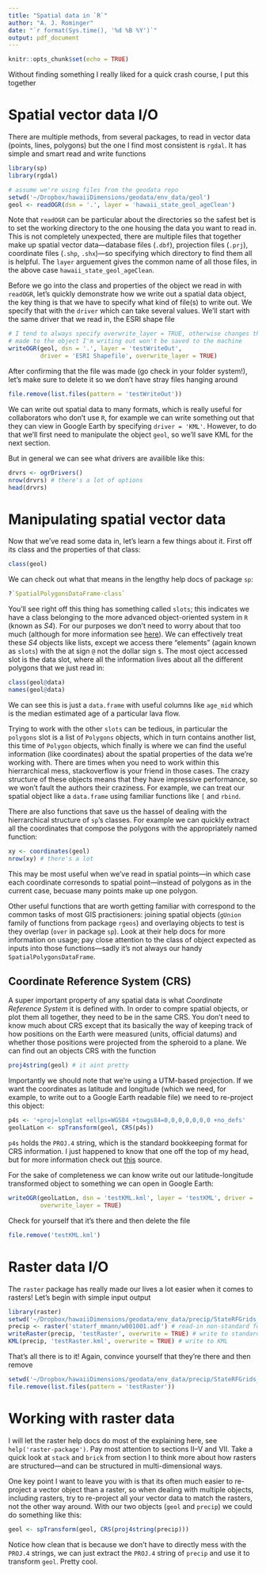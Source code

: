 ```yaml
---
title: "Spatial data in `R`"
author: "A. J. Rominger"
date: "`r format(Sys.time(), '%d %B %Y')`"
output: pdf_document
---
```


```r
knitr::opts_chunk$set(echo = TRUE)
```

Without finding something I really liked for a quick crash course, I put this together

# Spatial vector data I/O

There are multiple methods, from several packages, to read in vector data (points, lines, polygons) but the one I find most consistent is `rgdal`.  It has simple and smart read and write functions

```r
library(sp)
library(rgdal)

# assume we're using files from the geodata repo
setwd('~/Dropbox/hawaiiDimensions/geodata/env_data/geol')
geol <- readOGR(dsn = '.', layer = 'hawaii_state_geol_ageClean')
```

Note that `readOGR` can be particular about the directories so the safest bet is to set the working directory to the one housing the data you want to read in.  This is not completely unexpected, there are multiple files that together make up spatial vector data---database files (`.dbf`), projection files (`.prj`), coordinate files (`.shp`, `.shx`)---so specifying which directory to find them all is helpful.  The `layer` arguement gives the common name of all those files, in the above case `hawaii_state_geol_ageClean`.

Before we go into the class and properties of the object we read in with `readOGR`, let's quickly demonstrate how we write out a spatial data object, the key thing is that we have to specify what kind of file(s) to write out.  We specify that with the `driver` which can take several values.  We'll start with the same driver that we read in, the ESRI shape file

```r
# I tend to always specify overwrite_layer = TRUE, otherwise changes that I have
# made to the object I'm writing out won't be saved to the machine
writeOGR(geol, dsn = '.', layer = 'testWriteOut', 
         driver = 'ESRI Shapefile', overwrite_layer = TRUE)
```

After confirming that the file was made (go check in your folder system!), let's make sure to delete it so we don't have stray files hanging around
```r
file.remove(list.files(pattern = 'testWriteOut'))
```

We can write out spatial data to many formats, which is really useful for collaborators who don't use `R`, for example we can write something out that they can view in Google Earth by specifying `driver = 'KML'`.  However, to do that we'll first need to manipulate the object `geol`, so we'll save KML for the next section.

But in general we can see what drivers are availible like this:
```r
drvrs <- ogrDrivers()
nrow(drvrs) # there's a lot of options
head(drvrs)
```

# Manipulating spatial vector data

Now that we've read some data in, let's learn a few things about it.  First off its class and the properties of that class:
```r
class(geol)
```

We can check out what that means in the lengthy help docs of package `sp`:
```r
?`SpatialPolygonsDataFrame-class`
```

You'll see right off this thing has something called `slots`; this indicates we have a class belonging to the more advanced object-oriented system in `R` (known as *S4*).  For our purposes we don't need to worry about that too much (although for more information see [here](http://adv-r.had.co.nz/S4.html)).  We can effectively treat these *S4* objects like lists, except we access there "elements" (again known as `slots`) with the at sign `@` not the dollar sign `$`.  The most oject accessed slot is the data slot, where all the information lives about all the different polygons that we just read in:

```r
class(geol@data)
names(geol@data)
```

We can see this is just a `data.frame` with useful columns like `age_mid` which is the median estimated age of a particular lava flow.

Trying to work with the other `slots` can be tedious, in particular the `polygons` slot is a list of `Polygons` objects, which in turn contains another list, this time of `Polygon` objects, which finally is where we can find the useful information (like coordinates) about the spatial properties of the data we're working with.  There are times when you need to work within this hierrarchical mess, stackoverflow is your friend in those cases.  The crazy structure of these objects means that they have impressive performance, so we won't fault the authors their craziness.  For example, we can treat our spatial object like a `data.frame` using familiar functions like `[` and `rbind`.

There are also functions that save us the hassel of dealing with the hierrarchical structure of `sp`'s classes.  For example we can quickly extract all the coordinates that compose the polygons with the appropriately named function:
```r
xy <- coordinates(geol)
nrow(xy) # there's a lot
```

This may be most useful when we've read in spatial points---in which case each coordinate corresonds to spatial point---instead of polygons as in the current case, becuase many points make up one polygon.

Other useful functions that are worth getting familiar with correspond to the common tasks of most GIS practisioners: joining spatial objects (`gUnion` family of functions from package `rgeos`) and overlaying objects to test is they overlap (`over` in package `sp`).  Look at their help docs for more information on usage; pay close attention to the class of object expected as inputs into those functions---sadly it's not always our handy `SpatialPolygonsDataFrame`.

## Coordinate Reference System (CRS)

A super important property of any spatial data is what *Coordinate Reference System* it is defined with.  In order to compre spatial objects, or plot them all together, they need to be in the same CRS.  You don't need to know much about CRS except that its basically the way of keeping track of how positions on the Earth were measured (units, official datums) and whether those positions were projected from the spheroid to a plane.  We can find out an objects CRS with the function

```r
proj4string(geol) # it aint pretty
```

Importantly we should note that we're using a UTM-based projection.  If we want the coordinates as latitude and longitude (which we need, for example, to write out to a Google Earth readable file) we need to re-project this object:

```r
p4s <- '+proj=longlat +ellps=WGS84 +towgs84=0,0,0,0,0,0,0 +no_defs'
geolLatLon <- spTransform(geol, CRS(p4s))
```

`p4s` holds the `PROJ.4` string, which is the standard bookkeeping format for CRS information.  I just happened to know that one off the top of my head, but for more information check out [this](https://www.nceas.ucsb.edu/~frazier/RSpatialGuides/OverviewCoordinateReferenceSystems.pdf) source.

For the sake of completeness we can know write out our latitude-longitude transformed object to something we can open in Google Earth:
```r
writeOGR(geolLatLon, dsn = 'testKML.kml', layer = 'testKML', driver = 'KML', 
         overwrite_layer = TRUE)
```

Check for yourself that it's there and then delete the file
```r
file.remove('testKML.kml')
```

# Raster data I/O

The `raster` package has really made our lives a lot easier when it comes to rasters!  Let's begin with simple input output

```r
library(raster)
setwd('~/Dropbox/hawaiiDimensions/geodata/env_data/precip/StateRFGrids_mm2')
precip <- raster('staterf_mmann/w001001.adf') # read-in non-standard format
writeRaster(precip, 'testRaster', overwrite = TRUE) # write to standard format
KML(precip, 'testRaster.kml', overwrite = TRUE) # write to KML
```

That's all there is to it!  Again, convince yourself that they're there and then remove
```r
setwd('~/Dropbox/hawaiiDimensions/geodata/env_data/precip/StateRFGrids_mm2')
file.remove(list.files(pattern = 'testRaster'))
```

# Working with raster data

I will let the raster help docs do most of the explaining here, see `help('raster-package')`.  Pay most attention to sections II--V and VII.  Take a quick look at `stack` and `brick` from section I to think more about how rasters are structured---and can be structured in multi-dimensional ways.

One key point I want to leave you with is that its often much easier to re-project a vector object than a raster, so when dealing with multiple objects, including rasters, try to re-project all your vector data to match the rasters, not the other way around.  With our two objects (`geol` and `precip`) we could do something like this:

```r
geol <- spTransform(geol, CRS(proj4string(precip)))
```

Notice how clean that is because we don't have to directly mess with the `PROJ.4` strings, we can just extract the `PROJ.4` string of `precip` and use it to transform `geol`.  Pretty cool.